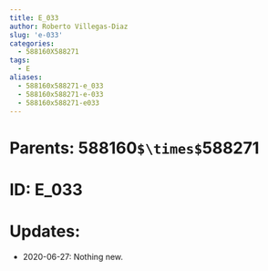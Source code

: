 ```yaml
---
title: E_033
author: Roberto Villegas-Diaz
slug: 'e-033'
categories:
  - 588160X588271
tags:
  - E
aliases:
  - 588160x588271-e_033
  - 588160x588271-e-033
  - 588160x588271-e033
---
```


# **Parents**: 588160`$\times$`588271
# **ID**: E_033
# **Updates**: 
 - 2020-06-27: Nothing new.
